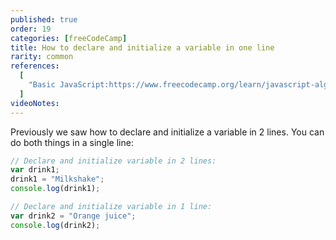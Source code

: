 ```yaml
---
published: true
order: 19
categories: [freeCodeCamp]
title: How to declare and initialize a variable in one line
rarity: common
references:
  [
    "Basic JavaScript:https://www.freecodecamp.org/learn/javascript-algorithms-and-data-structures/basic-javascript",
  ]
videoNotes:
---
```


Previously we saw how to declare and initialize a variable in 2 lines.
You can do both things in a single line:

```js
// Declare and initialize variable in 2 lines:
var drink1;
drink1 = "Milkshake";
console.log(drink1);

// Declare and initialize variable in 1 line:
var drink2 = "Orange juice";
console.log(drink2);
```
